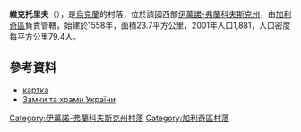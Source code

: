 {{coord|49|3|18|N|24|38|33|E|scale:30000|display=title}}

'''維克托里夫'''（{{lang-uk|Вікторів}}），是[[烏克蘭|烏克蘭]]的村落，位於該國西部[[伊萬諾-弗蘭科夫斯克州|伊萬諾-弗蘭科夫斯克州]]，由[[加利奇區_(烏克蘭)|加利奇區]]負責管轄，始建於1558年，面積23.7平方公里，2001年人口1,881，人口密度每平方公里79.4人。

==參考資料==
*[http://gska2.rada.gov.ua/pls/z7502/A005?rdat1=25.12.2008&rf7571=13323 картка]{{dead link|date=2018年4月 |bot=InternetArchiveBot |fix-attempted=yes }}
* [http://www.castles.com.ua/ga.html Замки та храми України] {{Wayback|url=http://www.castles.com.ua/ga.html |date=20161202034857 }}

{{DEFAULTSORT:Вікторів}}
[[Category:伊萬諾-弗蘭科夫斯克州村落|Category:伊萬諾-弗蘭科夫斯克州村落]]
[[Category:加利奇區村落|Category:加利奇區村落]]


{{IvanoFrankivsk-geo-stub}}